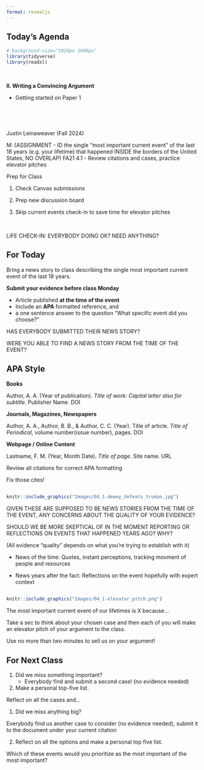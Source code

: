 ```yaml
---
format: revealjs
---
```



## Today's Agenda {background-image="Images/background-news_v2.png" .center}

```r
# background-size="1920px 1080px"
library(tidyverse)
library(readxl)
```

<br>

::: {.r-fit-text}
**II. Writing a Convincing Argument**

- Getting started on Paper 1
:::

<br>

<br>

::: r-stack
Justin Leinaweaver (Fall 2024)
:::

::: notes
M: (ASSIGNMENT - ID the single "most important current event" of the last 18 years (e.g. your lifetime) that happened INSIDE the borders of the United States, NO OVERLAP) FA21 4.1 - Review citations and cases, practice elevator pitches

Prep for Class

1. Check Canvas submissions

2. Prep new discussion board

3. Skip current events check-in to save time for elevator pitches

<br>

LIFE CHECK-IN: EVERYBODY DOING OK? NEED ANYTHING?

:::



## For Today {background-image="Images/background-blue_triangles_flipped.png" .center}

Bring a news story to class describing the single most important current event of the last 18 years.

**Submit your evidence before class Monday**

- Article published **at the time of the event**
- Include an **APA** formatted reference, and 
- a one sentence answer to the question "What specific event did you choose?"

::: notes

HAS EVERYBODY SUBMITTED THEIR NEWS STORY?

WERE YOU ABLE TO FIND A NEWS STORY FROM THE TIME OF THE EVENT?

:::



## APA Style {background-image="Images/background-gentle_lines_v3.png" .center}

**Books**

Author, A. A. (Year of publication). *Title of work: Capital letter also for subtitle*. Publisher Name. DOI

**Journals, Magazines, Newspapers**

Author, A. A., Author, B. B., & Author, C. C. (Year). Title of article. *Title of Periodical*, volume number(issue number), pages. DOI

**Webpage / Online Content**

Lastname, F. M. (Year, Month Date). *Title of page*. Site name. URL

::: notes

Review all citations for correct APA formatting

Fix those cites!

:::




## {background-image="Images/background-gentle_lines_v3.png" .center}

```r
knitr::include_graphics("Images/04_1-dewey_defeats_truman.jpg")
```

::: notes

GIVEN THESE ARE SUPPOSED TO BE NEWS STORIES FROM THE TIME OF THE EVENT, ANY CONCERNS ABOUT THE QUALITY OF YOUR EVIDENCE?


SHOULD WE BE MORE SKEPTICAL OF IN THE MOMENT REPORTING OR REFLECTIONS ON EVENTS THAT HAPPENED YEARS AGO? WHY?


(All evidence "quality" depends on what you're trying to establish with it)

- News of the time: Quotes, instant perceptions, tracking movment of people and resources

- News years after the fact: Reflections on the event hopefully with expert context

:::



## {background-image="Images/background-gentle_lines_v3.png" .center}

```r
knitr::include_graphics("Images/04_1-elevator_pitch.png")
```

The most important current event of our lifetimes is X because...

::: notes

Take a sec to think about your chosen case and then each of you will make an elevator pitch of your argument to the class.

Use no more than two minutes to sell us on your argument!

:::



## For Next Class {background-image="Images/background-blue_triangles_flipped.png" .center}

1. Did we miss something important?
    - Everybody find and submit a second case! (no evidence needed)

2. Make a personal top-five list.

::: notes

Reflect on all the cases and...

1. Did we miss anything big?

Everybody find us another case to consider (no evidence needed), submit it to the document under your current citation


2. Reflect on all the options and make a personal top five list.

Which of these events would you prioritize as the most important of the most important?

:::

